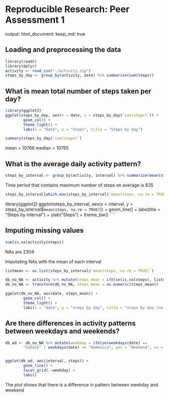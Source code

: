 

# Reproducible Research: Peer Assessment 1

output: 
  html_document:
    keep_md: true



## Loading and preprocessing the data
```r
library(readr)
library(dplyr)
activity <- read_csv("./activity.zip")
steps_by_day <- group_by(activity, date) %>% summarize(sum(steps))

```


## What is mean total number of steps taken per day?
```r

library(ggplot2)
ggplot(steps_by_day, aes(x = date, y = steps_by_day$`sum(steps)`)) + 
        geom_col() +
        theme_light() +
        labs(x = "Date", y = "Steps", title = "Steps by day")

summary(steps_by_day$`sum(steps)`)
```

mean = 10766
median = 10765


## What is the average daily activity pattern?
```r
steps_by_interval <- group_by(activity, interval) %>% summarize(mean(steps, na.rm = TRUE))
```

Time period that contains maximum number of steps on average is 835
```r
steps_by_interval[which.max(steps_by_interval$`mean(steps, na.rm = TRUE)`),]
```


library(ggplot2)
ggplot(steps_by_interval, aes(x = interval, y = steps_by_interval$`mean(steps, na.rm = TRUE)`)) +
        geom_line() +
        labs(title = "Steps by interval") +
        ylab("Steps") +
        theme_bw()
````


## Imputing missing values

```r
sum(is.na(activity$steps))
```
NAs are 2304

Imputating NAs with the mean of each interval

```r
listmean <- as.list(steps_by_interval$`mean(steps, na.rm = TRUE)`)

db_no_NA <- activity %>% mutate(steps_mean = ifelse(is.na(steps), listmean, steps))
db_no_NA <- transform(db_no_NA, steps_mean = as.numeric(steps_mean))

ggplot(db_no_NA, aes(date, steps_mean)) +
        geom_col() +
        theme_light() +
        labs(x = "date", y = "steps by day", title = "steps by day (no NAs)")
```

## Are there differences in activity patterns between weekdays and weekends?

```r
db_wd <- db_no_NA %>% mutate(weekday = ifelse(weekdays(date) == 
        "Sabato" | weekdays(date) == "Domenica", yes = "Weekend", no = "Weekday"))


ggplot(db_wd, aes(interval, steps)) +
        geom_line() +
        facet_grid(.~weekday) +
        labs()
```

The plot shows that there is a difference in pattern between weekday and weekend



